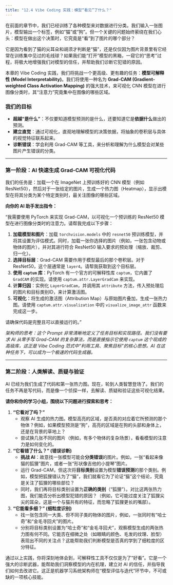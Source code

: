 ```yaml
---
title: "12.4 Vibe Coding 实践：模型“看见”了什么？"
---
```


在前面的章节中，我们已经训练了各种模型来对数据进行分类。我们输入一张图片，模型输出一个标签，例如“猫”或“狗”。但一个关键的问题始终萦绕在我们心头：模型在做出这个决策时，它究竟是“看”到了图片的哪个部分？

它是因为看到了猫的尖耳朵和胡须才判断是“猫”，还是仅仅因为图片背景里有它经常在训练集中见过的毛线球？如果我们能“打开”模型的黑箱，一窥它的“思考”过程，将极大地增强我们对模型的信任，并帮助我们诊断它犯错的原因。

本章的 Vibe Coding 实践，我们将挑战一个更高级、更有趣的任务：**模型可解释性 (Model Interpretability)**。我们将使用一种名为 **Grad-CAM (Gradient-weighted Class Activation Mapping)** 的强大技术，来可视化 CNN 模型在进行图像分类时，其“注意力”究竟集中在图像的哪些区域。

### 我们的目标

- **超越“是什么”**：不仅要知道模型预测的是什么，还要知道它是**依据什么**做出的预测。
- **建立直觉**：通过可视化，直观地理解模型的决策依据，将抽象的卷积层与具体的视觉特征联系起来。
- **诊断错误**：学会利用 Grad-CAM 等工具，来分析和理解为什么模型会对某些图片产生错误的分类。

---

### 第一阶段：AI 快速生成 Grad-CAM 可视化代码

我们的任务是：加载一个在 ImageNet 上预训练好的 CNN 模型（例如 ResNet50），然后对于一张给定的图片，生成一个热力图（Heatmap），显示出模型在将其分类为某个特定类别时，最关注图像的哪些区域。

::: {.callout-important title="Vibe Coding 提示"}
**向你的 AI 助手发出指令：**

“我需要使用 PyTorch 来实现 Grad-CAM，以可视化一个预训练的 ResNet50 模型在进行图像分类时的注意力。请帮我完成以下步骤：

1.  **加载模型和图片**：加载 `torchvision.models` 中的 `resnet50` 预训练模型，并将其设置为评估模式。同时，加载一张你选择的图片（例如，一张包含动物或物体的图片），并对其进行符合 ResNet50 输入要求的预处理（缩放、裁剪、归一化）。
2.  **选择目标层**：Grad-CAM 需要作用于模型最后的那个卷积层。对于 ResNet50，这个层通常是 `layer4`。请帮我获取到这个目标层。
3.  **使用 `captum` 库**：PyTorch 有一个官方的可解释性库 `captum`，它内置了 `GradCAM` 的实现。请使用 `captum.attr.LayerGradCam` 来实现。
4.  **计算归因**：实例化 `LayerGradCam`，并调用其 `attribute` 方法，传入预处理后的图片和目标类别ID，来计算激活图。
5.  **可视化**：将生成的激活图（Attribution Map）与原始图片叠加，生成一张热力图。请使用 `captum.attr.visualization` 中的 `visualize_image_attr` 函数来完成这一步。

请确保代码是完整且可以直接运行的。”
:::

*架构师的思考：这个 Prompt 非常清晰地定义了任务目标和实现路径。我们没有要求 AI 从零手写 Grad-CAM 的复杂算法，而是直接指示它使用 `captum` 这个现成的高级库，这正是 Vibe Coding 范式中“利用工具、聚焦目标”的核心思想。AI 在这种任务下，可以成为一个极速的代码生成器。*

---

### 第二阶段：人类解读、质疑与验证

AI 已经为我们生成了代码和第一张热力图。现在，轮到人类智慧登场了。我们的任务不再是写代码，而是像一个侦探一样，去解读、质疑和验证这些可视化结果。

**请你和你的学习小组，围绕以下问题进行探索和思考：**

1.  **“它看对了吗？”**
    -   观察 AI 生成的热力图。模型高亮的区域，是否真的对应着它所预测的那个物体？例如，如果模型预测是“狗”，高亮的区域是在狗的头部和身体上，还是在背景的草地上？
    -   尝试换几张不同的图片（例如，有多个物体的复杂场景），看看模型的注意力是如何变化的。

2.  **“它看错了什么？” (错误诊断)**
    -   **挑战 AI**：故意找一张模型可能会**分类错误**的图片。例如，一张“看起来像猫的狐狸”图片，或者一张“形状像吉他的小提琴”图片。
    -   运行 Grad-CAM，但这次将**目标类别**设置为模型**错误预测**的那个类别。例如，模型把狐狸错认为了“猫”，我们就看它为了论证“猫”这个结论，究竟是关注了狐狸的哪些部位？
    -   同时，我们再将目标类别设置为**正确的类别**（“狐狸”）。对比这两张热力图，我们能否分析出模型犯错的原因？（例如，它可能过度关注了狐狸尖尖的耳朵，这是一个与猫共有的特征，而忽略了狐狸更长的嘴部）。

3.  **“它能看多细？” (细粒度识别)**
    -   找一张包含同一大类、但不同子类的物体的图片，例如，一张同时有“哈士奇”和“金毛寻回犬”的图片。
    -   分别将目标类别设置为“哈士奇”和“金毛寻回犬”，观察模型生成的两张热力图有何不同。它能否在细微之处（如眼睛的颜色、毛发的纹理、脸型）表现出不同的关注点？这能帮助我们判断模型是否真的学到了细粒度的区分特征。

通过以上实践，你将深刻地体会到，可解释性工具不仅仅是为了“好看”。它是一个强大的诊断武器，能帮助我们洞察模型的内在机理，建立对 AI 的信任，并指导我们如何去改进它。这正是机器学习系统架构师在“模型评估与迭代”环节中，不可或缺的一项核心技能。
